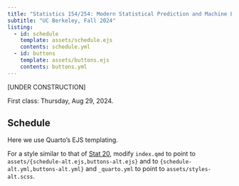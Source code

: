 ```yaml
---
title: "Statistics 154/254: Modern Statistical Prediction and Machine Learning"
subtitle: "UC Berkeley, Fall 2024"
listing:
  - id: schedule
    template: assets/schedule.ejs
    contents: schedule.yml
  - id: buttons
    template: assets/buttons.ejs
    contents: buttons.yml
---
```


::: {#buttons}
:::

[UNDER CONSTRUCTION]


::: {.callout-note title="Welcome to Stat 154/254"}
First class: Thursday, Aug 29, 2024.
:::

## Schedule

Here we use Quarto's EJS templating.

For a style similar to that of [Stat 20](https://stat20.org), modify `index.qmd` to point to `assets/{schedule-alt.ejs,buttons-alt.ejs}` and to `{schedule-alt.yml,buttons-alt.yml}` and `_quarto.yml` to point to `assets/styles-alt.scss`.

::: {#schedule}
:::

